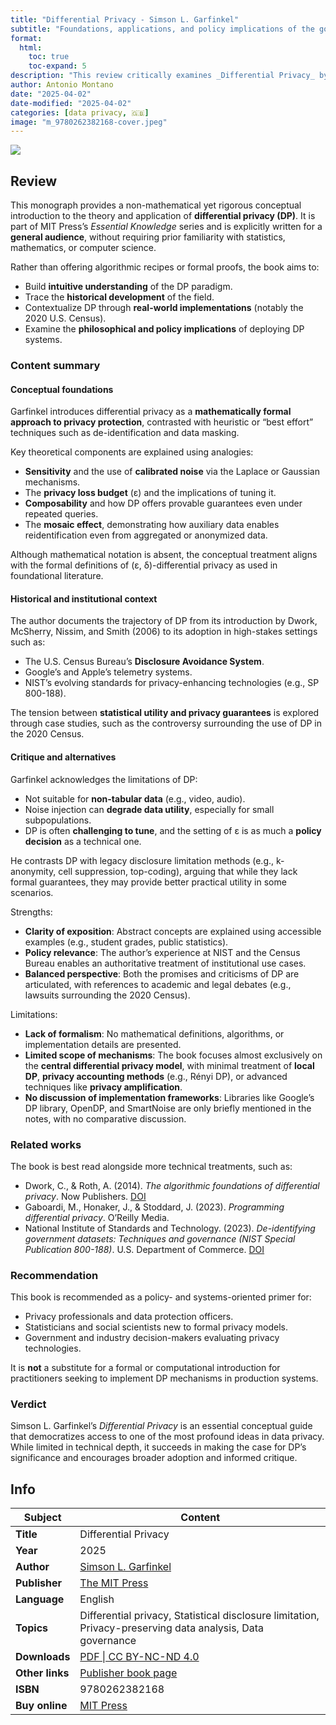 ```yaml
---
title: "Differential Privacy - Simson L. Garfinkel"
subtitle: "Foundations, applications, and policy implications of the gold standard in data privacy"
format:
  html:
    toc: true
    toc-expand: 5
description: "This review critically examines _Differential Privacy_ by **Simson L. Garfinkel**, published by MIT Press in 2025 as part of its Essential Knowledge series. Aimed at general readers with policy or technical backgrounds, the book offers a comprehensive conceptual overview of differential privacy (DP)—a mathematically rigorous framework for protecting individual privacy in data releases. Drawing on the author's experience at NIST and the U.S. Census Bureau, the book contextualizes DP’s development, evaluates its trade-offs with utility, and engages thoughtfully with its critics. While it avoids mathematical formalism, the work effectively introduces the principles of DP, including composability, the privacy loss budget, and the mosaic effect. The review assesses the book’s strengths in accessibility and policy relevance, notes limitations in technical depth, and positions it as a gateway to more advanced resources on formal privacy technologies."
author: Antonio Montano
date: "2025-04-02"
date-modified: "2025-04-02"
categories: [data privacy, 🇬🇧]
image: "m_9780262382168-cover.jpeg"
---
```


::: {.column-margin}
![](m_9780262382168-cover.jpeg)
:::

## Review

This monograph provides a non-mathematical yet rigorous conceptual introduction to the theory and application of **differential privacy (DP)**. It is part of MIT Press's *Essential Knowledge* series and is explicitly written for a **general audience**, without requiring prior familiarity with statistics, mathematics, or computer science.

Rather than offering algorithmic recipes or formal proofs, the book aims to:

- Build **intuitive understanding** of the DP paradigm.
- Trace the **historical development** of the field.
- Contextualize DP through **real-world implementations** (notably the 2020 U.S. Census).
- Examine the **philosophical and policy implications** of deploying DP systems.

### Content summary

#### Conceptual foundations

Garfinkel introduces differential privacy as a **mathematically formal approach to privacy protection**, contrasted with heuristic or “best effort” techniques such as de-identification and data masking.

Key theoretical components are explained using analogies:

- **Sensitivity** and the use of **calibrated noise** via the Laplace or Gaussian mechanisms.
- The **privacy loss budget** (ε) and the implications of tuning it.
- **Composability** and how DP offers provable guarantees even under repeated queries.
- The **mosaic effect**, demonstrating how auxiliary data enables reidentification even from aggregated or anonymized data.

Although mathematical notation is absent, the conceptual treatment aligns with the formal definitions of (ε, δ)-differential privacy as used in foundational literature.

#### Historical and institutional context

The author documents the trajectory of DP from its introduction by Dwork, McSherry, Nissim, and Smith (2006) to its adoption in high-stakes settings such as:

- The U.S. Census Bureau’s **Disclosure Avoidance System**.
- Google's and Apple’s telemetry systems.
- NIST’s evolving standards for privacy-enhancing technologies (e.g., SP 800-188).

The tension between **statistical utility and privacy guarantees** is explored through case studies, such as the controversy surrounding the use of DP in the 2020 Census.

#### Critique and alternatives

Garfinkel acknowledges the limitations of DP:

- Not suitable for **non-tabular data** (e.g., video, audio).
- Noise injection can **degrade data utility**, especially for small subpopulations.
- DP is often **challenging to tune**, and the setting of ε is as much a **policy decision** as a technical one.

He contrasts DP with legacy disclosure limitation methods (e.g., k-anonymity, cell suppression, top-coding), arguing that while they lack formal guarantees, they may provide better practical utility in some scenarios.

Strengths:

- **Clarity of exposition**: Abstract concepts are explained using accessible examples (e.g., student grades, public statistics).
- **Policy relevance**: The author’s experience at NIST and the Census Bureau enables an authoritative treatment of institutional use cases.
- **Balanced perspective**: Both the promises and criticisms of DP are articulated, with references to academic and legal debates (e.g., lawsuits surrounding the 2020 Census).

Limitations:

- **Lack of formalism**: No mathematical definitions, algorithms, or implementation details are presented.
- **Limited scope of mechanisms**: The book focuses almost exclusively on the **central differential privacy model**, with minimal treatment of **local DP**, **privacy accounting methods** (e.g., Rényi DP), or advanced techniques like **privacy amplification**.
- **No discussion of implementation frameworks**: Libraries like Google’s DP library, OpenDP, and SmartNoise are only briefly mentioned in the notes, with no comparative discussion.

### Related works

The book is best read alongside more technical treatments, such as:

- Dwork, C., & Roth, A. (2014). *The algorithmic foundations of differential privacy*. Now Publishers. [DOI](https://doi.org/10.1561/0400000042)
- Gaboardi, M., Honaker, J., & Stoddard, J. (2023). *Programming differential privacy*. O'Reilly Media.
- National Institute of Standards and Technology. (2023). *De-identifying government datasets: Techniques and governance (NIST Special Publication 800-188)*. U.S. Department of Commerce. [DOI](https://doi.org/10.6028/NIST.SP.800-188)

### Recommendation

This book is recommended as a policy- and systems-oriented primer for:

- Privacy professionals and data protection officers.
- Statisticians and social scientists new to formal privacy models.
- Government and industry decision-makers evaluating privacy technologies.

It is **not** a substitute for a formal or computational introduction for practitioners seeking to implement DP mechanisms in production systems.

### Verdict

Simson L. Garfinkel’s *Differential Privacy* is an essential conceptual guide that democratizes access to one of the most profound ideas in data privacy. While limited in technical depth, it succeeds in making the case for DP’s significance and encourages broader adoption and informed critique.

## Info

+-------------------+------------------------------------------------------------------------------------------------------------+
| Subject           | Content                                                                                                    | 
+===================+============================================================================================================+
| **Title**         | Differential Privacy                                                                                       |
+-------------------+------------------------------------------------------------------------------------------------------------+
| **Year**          | 2025                                                                                                       |
+-------------------+------------------------------------------------------------------------------------------------------------+
| **Author**        | [Simson L. Garfinkel](https://simson.net/page/Main_Page)                                                   |
+-------------------+------------------------------------------------------------------------------------------------------------+
| **Publisher**     | [The MIT Press](https://mitpress.mit.edu/)                                                                 |
+-------------------+------------------------------------------------------------------------------------------------------------+
| **Language**      | English                                                                                                    |
+-------------------+------------------------------------------------------------------------------------------------------------+
| **Topics**        | Differential privacy, Statistical disclosure limitation, Privacy-preserving data analysis, Data governance |
+-------------------+------------------------------------------------------------------------------------------------------------+
| **Downloads**     | [PDF | CC BY-NC-ND 4.0](https://direct.mit.edu/books/book-pdf/2509392/book_9780262382168.pdf)              |
+-------------------+------------------------------------------------------------------------------------------------------------+
| **Other links**   | [Publisher book page](https://direct.mit.edu/books/book/5935/Differential-Privacy)                         |
+-------------------+------------------------------------------------------------------------------------------------------------+
| **ISBN**          | 9780262382168                                                                                              |
+-------------------+------------------------------------------------------------------------------------------------------------+
| **Buy online**    | [MIT Press](https://mitpress.mit.edu/9780262551656/differential-privacy/)                                  |
+-------------------+------------------------------------------------------------------------------------------------------------+




